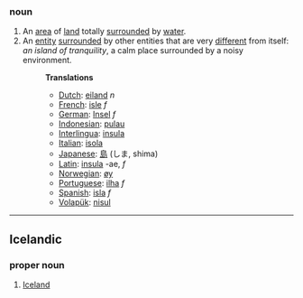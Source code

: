 ===noun===
# An [[area]] of [[land]] totally [[surround]]ed by [[water]].
# An [[entity]] [[surround]]ed by other entities that are very [[different]] from itself: ''an island of tranquility'', a calm place surrounded by a noisy environment.
#:'''Translations'''
#:*[[Dutch]]: [[eiland]] ''n''
#:*[[French]]: [[isle]] ''f''
#:*[[German]]: [[Insel]] ''f''
#:*[[Indonesian]]: [[pulau]]
#:*[[Interlingua]]: [[insula]]
#:*[[Italian]]: [[isola]]
#:*[[Japanese]]: [[島]] (しま, shima)
#:*[[Latin]]: [[insula]] -ae, ''f''
#:*[[Norwegian]]: [[øy]]
#:*[[Portuguese]]: [[ilha]] ''f''
#:*[[Spanish]]: [[isla]] ''f''
#:*[[Volapük]]: [[nisul]]

----

==Icelandic==
===proper noun===
#[[Iceland]]